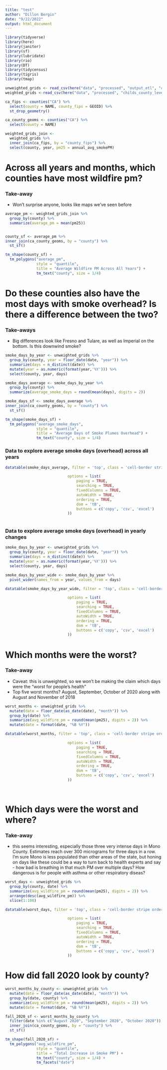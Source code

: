 ```yaml
---
title: "test"
author: "Dillon Bergin"
date: "9/22/2022"
output: html_document
---
```

```r
library(tidyverse)
library(here)
library(janitor)
library(sf)
library(lubridate)
library(rio)
library(DT)
library(tidycensus)
library(tigris)
library(tmap)
```

```r
unweighted_grids <- read_csv(here("data", "processed", "output_etl", "ca_county_grid.csv"))
weighted_grids <-read_csv(here("data", "processed", "childs_county_level_results", "annual_county_smokePM.csv"))
```

```r
ca_fips <- counties("CA") %>% 
  select(county = NAME, county_fips = GEOID) %>% 
  st_drop_geometry()

ca_county_geoms <- counties("CA") %>% 
  select(county = NAME) 
```

```r
weighted_grids_join <- 
  weighted_grids %>% 
  inner_join(ca_fips, by = "county_fips") %>% 
  select(county, year, pm25 = annual_avg_smokePM)

```
# Across all years and months, which counties have most wildfire pm? 
### Take-away
- Won't surprise anyone, looks like maps we've seen before

```r

average_pm <- weighted_grids_join %>% 
  group_by(county) %>% 
  summarize(average_pm = mean(pm25))


county_sf <- average_pm %>% 
inner_join(ca_county_geoms, by = "county") %>% 
  st_sf()

tm_shape(county_sf) +
  tm_polygons("average_pm",
              style = "quantile",
              title = "Average Wildfire PM Across All Years") + 
              tm_text("county", size = 1/4)
```

# Do these counties also have the most days with smoke overhead? Is there a difference between the two? 
### Take-aways 
- Big differences look like Fresno and Tulare, as well as Imperial on the bottom. Is this downwind smoke? 

```r
smoke_days_by_year <- unweighted_grids %>% 
  group_by(county, year = floor_date(date, "year")) %>% 
  summarize(days = n_distinct(date)) %>% 
  mutate(year = as.numeric(format(year,'%Y'))) %>% 
  select(county, year, days) 

smoke_days_average <- smoke_days_by_year %>% 
  group_by(county) %>% 
  summarize(average_smoke_days = round(mean(days), digits = 2))

smoke_days_sf <- smoke_days_average %>% 
inner_join(ca_county_geoms, by = "county") %>% 
  st_sf()

tm_shape(smoke_days_sf) +
  tm_polygons("average_smoke_days",
              style = "quantile",
              title = "Average Days of Smoke Plumes Overhead") + 
              tm_text("county", size = 1/4)


```



### Data to explore average smoke days (overhead) across all years 
```r

datatable(smoke_days_average, filter = 'top', class = 'cell-border stripe order-column', extensions = 'Buttons',

                            options = list(
                                paging = TRUE,
                                searching = TRUE,
                                fixedColumns = TRUE,
                                autoWidth = TRUE,
                                ordering = TRUE,
                                dom = 'tB',
                                buttons = c('copy', 'csv', 'excel')
                            ))
  

```

### Data to explore average smoke days (overhead) in yearly changes 
```r
smoke_days_by_year <- unweighted_grids %>% 
  group_by(county, year = floor_date(date, "year")) %>% 
  summarize(days = n_distinct(date)) %>% 
  mutate(year = as.numeric(format(year,'%Y'))) %>% 
  select(county, year, days) 

smoke_days_by_year_wide <- smoke_days_by_year %>% 
  pivot_wider(names_from = year, values_from = days)

datatable(smoke_days_by_year_wide, filter = 'top', class = 'cell-border stripe order-column', extensions = 'Buttons',

                            options = list(
                                paging = TRUE,
                                searching = TRUE,
                                fixedColumns = TRUE,
                                autoWidth = TRUE,
                                ordering = TRUE,
                                dom = 'tB',
                                buttons = c('copy', 'csv', 'excel')
                            ))
```


# Which months were the worst? 
### Take-away
- Caveat: this is unweighted, so we won't be making the claim which days were the "worst for people's health"
- Top five worst months? August, September, October of 2020 along with August and November of 2018

```r
worst_months <- unweighted_grids %>% 
  mutate(date = floor_date(as_date(date), "month")) %>% 
  group_by(date) %>% 
  summarize(avg_wildfire_pm = round(mean(pm25), digits = 2)) %>% 
  mutate(date = format(date, "%B %Y"))

datatable(worst_months, filter = 'top', class = 'cell-border stripe order-column', extensions = 'Buttons',

                            options = list(
                                paging = TRUE,
                                searching = TRUE,
                                fixedColumns = TRUE,
                                autoWidth = TRUE,
                                ordering = TRUE,
                                dom = 'tB',
                                buttons = c('copy', 'csv', 'excel')
                            ))
  
  
```

# Which days were the worst and where? 
### Take-away
- this seems interesting, especially those three very intense days in Mono County. Estimates reach over 300 micrograms for three days in a row. I'm sure Mono is less populated than other areas of the state, but honing on days like these could be a way to turn back to health experts and say - how bad is breathing in that much PM over multiple days? How dangerous is for people with asthma or other respiratory diseas? 


```r
worst_days <- unweighted_grids %>% 
  group_by(county, date) %>% 
  summarize(avg_wildfire_pm = round(mean(pm25), digits = 2)) %>% 
  arrange(desc(avg_wildfire_pm)) %>%
  slice(1:100) 

datatable(worst_days, filter = 'top', class = 'cell-border stripe order-column', extensions = 'Buttons',

                            options = list(
                                paging = TRUE,
                                searching = TRUE,
                                fixedColumns = TRUE,
                                autoWidth = TRUE,
                                ordering = TRUE,
                                dom = 'tB',
                                buttons = c('copy', 'csv', 'excel')
                            ))

```

# How did fall 2020 look by county? 

```r

worst_months_by_county <- unweighted_grids %>% 
  mutate(date = floor_date(as_date(date), "month")) %>% 
  group_by(date, county) %>% 
  summarize(avg_wildfire_pm = round(mean(pm25), digits = 2)) %>% 
  mutate(date = format(date, "%B %Y")) 

fall_2020_sf <- worst_months_by_county %>% 
  filter(date %in% c("August 2020", "September 2020", "October 2020")) %>% 
  inner_join(ca_county_geoms, by = "county") %>% 
  st_sf()

tm_shape(fall_2020_sf) +
  tm_polygons("avg_wildfire_pm",
              style = "quantile",
              title = "Total Increase in Smoke PM") + 
              tm_text("county", size = 1/4) +
              tm_facets("date")


```

